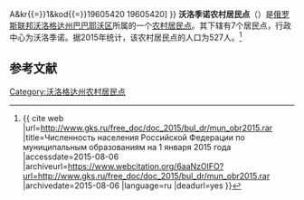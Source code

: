 {{Infobox Settlement
| official_name = 沃洛季诺农村居民点
| native_name = Сельское поселение Володинское
| settlement_type = [[农村居民点|农村居民点]]
| subdivision_type = [[国家|国家]]
| subdivision_type1 = [[州_(俄罗斯)|州]]
| subdivision_type2 = [[区_(苏联)|区]]
| subdivision_name = {{RUS}}
| subdivision_name1 = [[沃洛格达州|沃洛格达州]]
| subdivision_name2 = [[巴巴耶沃区|巴巴耶沃区]]
| seat_type = 行政中心
| seat = 沃洛季诺
| population_as_of=2015
| population_footnotes = <ref name=stat />
| population_total = 527
| coordinates_display = inline,title
| latd =  | latm =  | lats =  | latNS = N
| longd =  | longm =  | longs =  | longEW = E
| timezone = [[莫斯科时间|MSK]]
| utc_offset = +3
| blank_name = [[俄罗斯市政土地区划代码|OKTMO编码]]
| blank_info = [http://classif.spb.ru/classificators/view/tma.php?st{{=}}A&kr{{=}}1&kod{{=}}19605420 19605420]
}}
'''沃洛季诺农村居民点'''（{{lang-ru|Сельское поселение Володинское}}）是[[俄罗斯联邦|俄罗斯联邦]][[沃洛格达州|沃洛格达州]][[巴巴耶沃区|巴巴耶沃区]]所属的一个[[农村居民点|农村居民点]]。其下辖有7个居民点，行政中心为沃洛季诺。据2015年统计，该农村居民点的人口为527人。<ref name=stat>{{ cite web |url=http://www.gks.ru/free_doc/doc_2015/bul_dr/mun_obr2015.rar |title=Численность населения Российской Федерации по муниципальным образованиям на 1 января 2015 года |accessdate=2015-08-06 |archiveurl=https://www.webcitation.org/6aaNzOlFO?url=http://www.gks.ru/free_doc/doc_2015/bul_dr/mun_obr2015.rar |archivedate=2015-08-06 |language=ru |deadurl=yes }}</ref>

== 参考文献 ==
{{reflist}}

{{Russia-stub}}

[[Category:沃洛格达州农村居民点|Category:沃洛格达州农村居民点]]